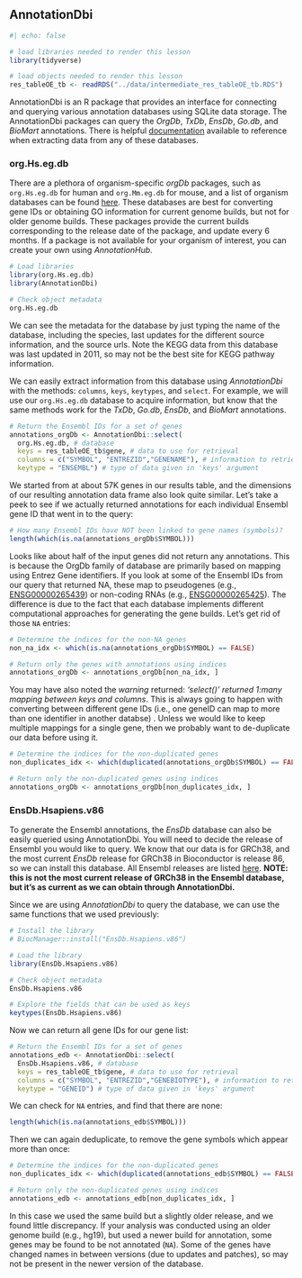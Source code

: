 ## AnnotationDbi

```r
#| echo: false

# load libraries needed to render this lesson
library(tidyverse)

# load objects needed to render this lesson
res_tableOE_tb <- readRDS("../data/intermediate_res_tableOE_tb.RDS")
```

AnnotationDbi is an R package that provides an interface for connecting and querying various annotation databases using SQLite data storage. The AnnotationDbi packages can query the *OrgDb*, *TxDb*, *EnsDb*, *Go.db*, and *BioMart* annotations. There is helpful [documentation](https://bioconductor.org/packages/release/bioc/vignettes/AnnotationDbi/inst/doc/IntroToAnnotationPackages.pdf) available to reference when extracting data from any of these databases.

### org.Hs.eg.db

There are a plethora of organism-specific *orgDb* packages, such as `org.Hs.eg.db` for human and `org.Mm.eg.db` for mouse, and a list of organism databases can be found [here](https://www.bioconductor.org/packages/release/BiocViews.html#___OrgDb). These databases are best for converting gene IDs or obtaining GO information for current genome builds, but not for older genome builds. These packages provide the current builds corresponding to the release date of the package, and update every 6 months. If a package is not available for your organism of interest, you can create your own using *AnnotationHub*.

```r
# Load libraries
library(org.Hs.eg.db)
library(AnnotationDbi)

# Check object metadata
org.Hs.eg.db
```

We can see the metadata for the database by just typing the name of the database, including the species, last updates for the different source information, and the source urls. Note the KEGG data from this database was last updated in 2011, so may not be the best site for KEGG pathway information.

We can easily extract information from this database using *AnnotationDbi* with the methods: `columns`, `keys`, `keytypes`, and `select`. For example, we will use our `org.Hs.eg.db` database to acquire information, but know that the same methods work for the *TxDb*, *Go.db*, *EnsDb*, and *BioMart* annotations.

```r
# Return the Ensembl IDs for a set of genes
annotations_orgDb <- AnnotationDbi::select(
  org.Hs.eg.db, # database
  keys = res_tableOE_tb$gene, # data to use for retrieval
  columns = c("SYMBOL", "ENTREZID","GENENAME"), # information to retrieve for given data
  keytype = "ENSEMBL") # type of data given in 'keys' argument
```

We started from at about 57K genes in our results table, and the dimensions of our resulting annotation data frame also look quite similar. Let's take a peek to see if we actually returned annotations for each individual Ensembl gene ID that went in to the query:

```r
# How many Ensembl IDs have NOT been linked to gene names (symbols)?
length(which(is.na(annotations_orgDb$SYMBOL)))
```

Looks like about half of the input genes did not return any annotations. This is because the OrgDb family of database are primarily based on mapping using Entrez Gene identifiers. If you look at some of the Ensembl IDs from our query that returned NA, these map to pseudogenes (e.g., [ENSG00000265439](https://useast.ensembl.org/Homo_sapiens/Gene/Summary?g=ENSG00000265439;r=6:44209766-44210063;t=ENST00000580735)) or non-coding RNAs (e.g., [ENSG00000265425](http://useast.ensembl.org/Homo_sapiens/Gene/Summary?g=ENSG00000265425;r=18:68427030-68436918;t=ENST00000577835)). The difference is due to the fact that each database implements different computational approaches for generating the gene builds. Let's get rid of those `NA` entries:

```r
# Determine the indices for the non-NA genes
non_na_idx <- which(is.na(annotations_orgDb$SYMBOL) == FALSE)

# Return only the genes with annotations using indices
annotations_orgDb <- annotations_orgDb[non_na_idx, ]
```

You may have also noted the *warning* returned: *'select()' returned 1:many mapping between keys and columns*. This is always going to happen with converting between different gene IDs (i.e., one geneID can map to more than one identifier in another databse) . Unless we would like to keep multiple mappings for a single gene, then we probably want to de-duplicate our data before using it.

```r
# Determine the indices for the non-duplicated genes
non_duplicates_idx <- which(duplicated(annotations_orgDb$SYMBOL) == FALSE)

# Return only the non-duplicated genes using indices
annotations_orgDb <- annotations_orgDb[non_duplicates_idx, ]
```

### EnsDb.Hsapiens.v86

To generate the Ensembl annotations, the *EnsDb* database can also be easily queried using AnnotationDbi. You will need to decide the release of Ensembl you would like to query. We know that our data is for GRCh38, and the most current *EnsDb* release for GRCh38 in Bioconductor is release 86, so we can install this database. All Ensembl releases are listed [here](http://useast.ensembl.org/info/website/archives/index.html). **NOTE: this is not the most current release of GRCh38 in the Ensembl database, but it's as current as we can obtain through AnnotationDbi.**

Since we are using *AnnotationDbi* to query the database, we can use the same functions that we used previously:

```r
# Install the library
# BiocManager::install("EnsDb.Hsapiens.v86")

# Load the library
library(EnsDb.Hsapiens.v86)

# Check object metadata
EnsDb.Hsapiens.v86

# Explore the fields that can be used as keys
keytypes(EnsDb.Hsapiens.v86)
```

Now we can return all gene IDs for our gene list:

```r
# Return the Ensembl IDs for a set of genes
annotations_edb <- AnnotationDbi::select(
  EnsDb.Hsapiens.v86, # database
  keys = res_tableOE_tb$gene, # data to use for retrieval
  columns = c("SYMBOL", "ENTREZID","GENEBIOTYPE"), # information to retrieve for given data
  keytype = "GENEID") # type of data given in 'keys' argument
```

We can check for `NA` entries, and find that there are none:

```r
length(which(is.na(annotations_edb$SYMBOL)))
```

Then we can again deduplicate, to remove the gene symbols which appear more than once:

```r
# Determine the indices for the non-duplicated genes
non_duplicates_idx <- which(duplicated(annotations_edb$SYMBOL) == FALSE)

# Return only the non-duplicated genes using indices
annotations_edb <- annotations_edb[non_duplicates_idx, ]
```

::: callout-note
In this case we used the same build but a slightly older release, and we found little discrepancy. If your analysis was conducted using an older genome build (e.g., hg19), but used a newer build for annotation, some genes may be found to be not annotated (`NA`). Some of the genes have changed names in between versions (due to updates and patches), so may not be present in the newer version of the database.
:::
